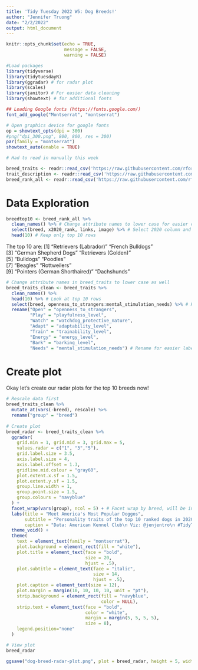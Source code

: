 ```yaml
---
title: 'Tidy Tuesday 2022 W5: Dog Breeds!'
author: "Jennifer Truong"
date: "2/2/2022"
output: html_document
---
```


```r
knitr::opts_chunk$set(echo = TRUE,
                      message = FALSE,
                      warning = FALSE)

#Load packages
library(tidyverse)
library(tidytuesdayR)
library(ggradar) # for radar plot
library(scales)
library(janitor) # For easier data cleaning
library(showtext) # for additional fonts

## Loading Google fonts (https://fonts.google.com/)
font_add_google("Montserrat", "montserrat")

# Open graphics device for google fonts
op = showtext_opts(dpi = 300)
#png("dpi_300.png", 800, 800, res = 300)
par(family = "montserrat")
showtext_auto(enable = TRUE)
```

```r
# Had to read in manually this week

breed_traits <- readr::read_csv('https://raw.githubusercontent.com/rfordatascience/tidytuesday/master/data/2022/2022-02-01/breed_traits.csv')
trait_description <- readr::read_csv('https://raw.githubusercontent.com/rfordatascience/tidytuesday/master/data/2022/2022-02-01/trait_description.csv')
breed_rank_all <- readr::read_csv('https://raw.githubusercontent.com/rfordatascience/tidytuesday/master/data/2022/2022-02-01/breed_rank.csv')
```

# Data Exploration

```r
breedtop10 <- breed_rank_all %>%
  clean_names() %>% # Change attribute names to lower case for easier coding
  select(breed, x2020_rank, links, image) %>% # Select 2020 column and other non-rank columns
  head(10) # Keep only top 10 rows

```

The top 10 are:
 [1] "Retrievers (Labrador)"         "French Bulldogs"              
 [3] "German Shepherd Dogs"          "Retrievers (Golden)"          
 [5] "Bulldogs"                      "Poodles"                      
 [7] "Beagles"                       "Rottweilers"                  
 [9] "Pointers (German Shorthaired)" "Dachshunds" 


```r
# Change attribute names in breed_traits to lower case as well
breed_traits_clean <- breed_traits %>%
  clean_names() %>%
  head(10) %>% # Look at top 10 rows
  select(breed, openness_to_strangers:mental_stimulation_needs) %>% # Remove the two non-numeric columns besides breed
  rename("Open" = "openness_to_strangers",
         "Play" = "playfulness_level",
         "Watch" = "watchdog_protective_nature",
         "Adapt" = "adaptability_level",
         "Train" = "trainability_level",
         "Energy" = "energy_level",
         "Bark" = "barking_level",
         "Needs" = "mental_stimulation_needs") # Rename for easier labeling

```

# Create plot

Okay let's create our radar plots for the top 10 breeds now!

```r
# Rescale data first
breed_traits_clean %>%
  mutate_at(vars(-breed), rescale) %>%
  rename("group" = "breed")
 
# Create plot
breed_radar <- breed_traits_clean %>%
  ggradar(
    grid.min = 1, grid.mid = 3, grid.max = 5,
    values.radar = c("1", "3","5"),
    grid.label.size = 3.5,
    axis.label.size = 4,
    axis.label.offset = 1.3,
    gridline.mid.colour = "gray60",
    plot.extent.x.sf = 1.5,
    plot.extent.y.sf = 1.5,
    group.line.width = 1,
    group.point.size = 1.5,
    group.colours = "navyblue"
  ) +
  facet_wrap(vars(group), ncol = 5) + # Facet wrap by breed, will be in alphabetical order
  labs(title = "Meet America's Most Popular Doggos",
       subtitle = "Personality traits of the top 10 ranked dogs in 2020 from the American Kennel Club. \n Traits are scaled from 1 (low) to 5 (high).",
       caption = "Data: American Kennel Club\n Viz: @jenjentro\n #TidyTuesday 2022 W5") +
  theme_void() +
  theme(
    text = element_text(family = "montserrat"),
    plot.background = element_rect(fill = "white"),
    plot.title = element_text(face = "bold",
                              size = 20,
                              hjust = .5),
    plot.subtitle = element_text(face = "italic",
                                 size = 14,
                                 hjust = .5),
    plot.caption = element_text(size = 12),
    plot.margin = margin(10, 10, 10, 10, unit = "pt"),
    strip.background = element_rect(fill = "navyblue", 
                                    color = NULL),
    strip.text = element_text(face = "bold",
                              color = "white",
                              margin = margin(5, 5, 5, 5),
                              size = 8),
    legend.position="none"
  )

# View plot
breed_radar
```

```r
ggsave("dog-breed-radar-plot.png", plot = breed_radar, height = 5, width = 10.5)
```

